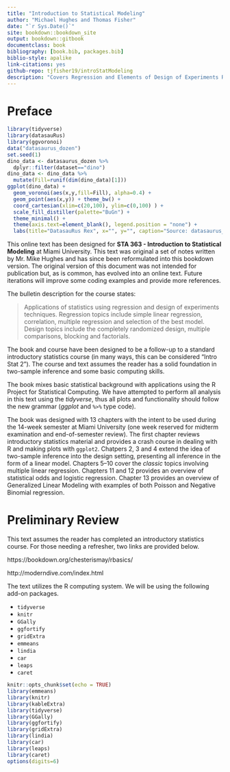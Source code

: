 ```yaml
--- 
title: "Introduction to Statistical Modeling"
author: "Michael Hughes and Thomas Fisher"
date: "`r Sys.Date()`"
site: bookdown::bookdown_site
output: bookdown::gitbook
documentclass: book
bibliography: [book.bib, packages.bib]
biblio-style: apalike
link-citations: yes
github-repo: tjfisher19/introStatModeling
description: "Covers Regression and Elements of Design of Experiments R using the tidyverse."
---
```





# Preface{-}

```r
library(tidyverse)
library(datasauRus)
library(ggvoronoi)
data("datasaurus_dozen")
set.seed(1)
dino_data <- datasaurus_dozen %>%
  dplyr::filter(dataset=="dino")
dino_data <- dino_data %>%
  mutate(Fill=runif(dim(dino_data)[1]))
ggplot(dino_data) + 
  geom_voronoi(aes(x,y,fill=Fill), alpha=0.4) + 
  geom_point(aes(x,y)) + theme_bw() + 
  coord_cartesian(xlim=c(20,100), ylim=c(0,100) ) + 
  scale_fill_distiller(palette="BuGn") + 
  theme_minimal() + 
  theme(axis.text=element_blank(), legend.position = "none") + 
  labs(title="DatasauRus Rex", x="", y="", caption="Source: datasaurus_dozen from datasauRus package")
```


This online text has been designed for **STA 363 - Introduction to Statistical Modeling** at Miami University. This text was original a set of notes written by Mr. Mike Hughes and has since been reformulated into this bookdown version. The original version of this document was not intended for publication but, as is common, has evolved into an online text. Future iterations will improve some coding examples and provide more references.

The bulletin description for the course states:

> Applications of statistics using regression and design of experiments techniques. Regression topics include simple linear regression, correlation, multiple regression and selection of the best model. Design topics include the completely randomized design, multiple comparisons, blocking and factorials.

The book and course have been designed to be a follow-up to a standard introductory statistics course (in many ways, this can be considered "Intro Stat 2"). The course and text assumes the reader has a solid foundation in two-sample inference and some basic computing skills.

The book mixes basic statistical background with applications using the R Project for Statistical Computing. We have attempted to perform all analysis in this text using the *tidyverse*, thus all plots and functionality should follow the new grammar (*ggplot* and `%>%` type code).

The book was designed with 13 chapters with the intent to be used during the 14-week semester at Miami University (one week reserved for midterm examination and end-of-semester review). The first chapter reviews introductory statistics material and provides a crash course in dealing with R and making plots with `ggplot2`. Chatpers 2, 3 and 4 extend the idea of two-sample inference into the design setting, presenting all inference in the form of a linear model. Chapters 5--10 cover the *classic* topics involving multiple linear regression. Chapters 11 and 12 provides an overview of statistical odds and logistic regression. Chapter 13 provides an overview of Generalized Linear Modeling with examples of both Poisson and Negative Binomial regression.

# Preliminary Review{-}

This text assumes the reader has completed an introductory statistics course. For those needing a refresher, two links are provided below.

https://bookdown.org/chesterismay/rbasics/

http://moderndive.com/index.html

The text utilizes the R computing system. We will be using the following add-on packages.

* `tidyverse`
* `knitr`
* `GGally`
* `ggfortify`
* `gridExtra`
* `emmeans`
* `lindia`
* `car`
* `leaps`
* `caret`

```r
knitr::opts_chunk$set(echo = TRUE)
library(emmeans)
library(knitr)
library(kableExtra)
library(tidyverse)
library(GGally)
library(ggfortify)
library(gridExtra)
library(lindia)
library(car)
library(leaps)
library(caret)
options(digits=6)
```
